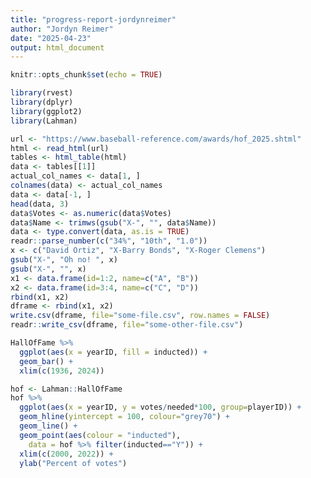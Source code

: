 ```yaml
---
title: "progress-report-jordynreimer"
author: "Jordyn Reimer"
date: "2025-04-23"
output: html_document
---
```


```r
knitr::opts_chunk$set(echo = TRUE)
```

```r
library(rvest)
library(dplyr)
library(ggplot2)
library(Lahman)
```

```r
url <- "https://www.baseball-reference.com/awards/hof_2025.shtml"
html <- read_html(url)
tables <- html_table(html)
data <- tables[[1]]
actual_col_names <- data[1, ]
colnames(data) <- actual_col_names
data <- data[-1, ]
head(data, 3)
data$Votes <- as.numeric(data$Votes)
data$Name <- trimws(gsub("X-", "", data$Name))
data <- type.convert(data, as.is = TRUE)
readr::parse_number(c("34%", "10th", "1.0"))
x <- c("David Ortiz", "X-Barry Bonds", "X-Roger Clemens")
gsub("X-", "Oh no! ", x)
gsub("X-", "", x)
x1 <- data.frame(id=1:2, name=c("A", "B"))
x2 <- data.frame(id=3:4, name=c("C", "D"))
rbind(x1, x2)
dframe <- rbind(x1, x2)
write.csv(dframe, file="some-file.csv", row.names = FALSE)
readr::write_csv(dframe, file="some-other-file.csv")
```

```r
HallOfFame %>% 
  ggplot(aes(x = yearID, fill = inducted)) +
  geom_bar() +
  xlim(c(1936, 2024))
```


```r
hof <- Lahman::HallOfFame
hof %>% 
  ggplot(aes(x = yearID, y = votes/needed*100, group=playerID)) +
  geom_hline(yintercept = 100, colour="grey70") + 
  geom_line() +
  geom_point(aes(colour = "inducted"), 
    data = hof %>% filter(inducted=="Y")) +
  xlim(c(2000, 2022)) +
  ylab("Percent of votes")
```
